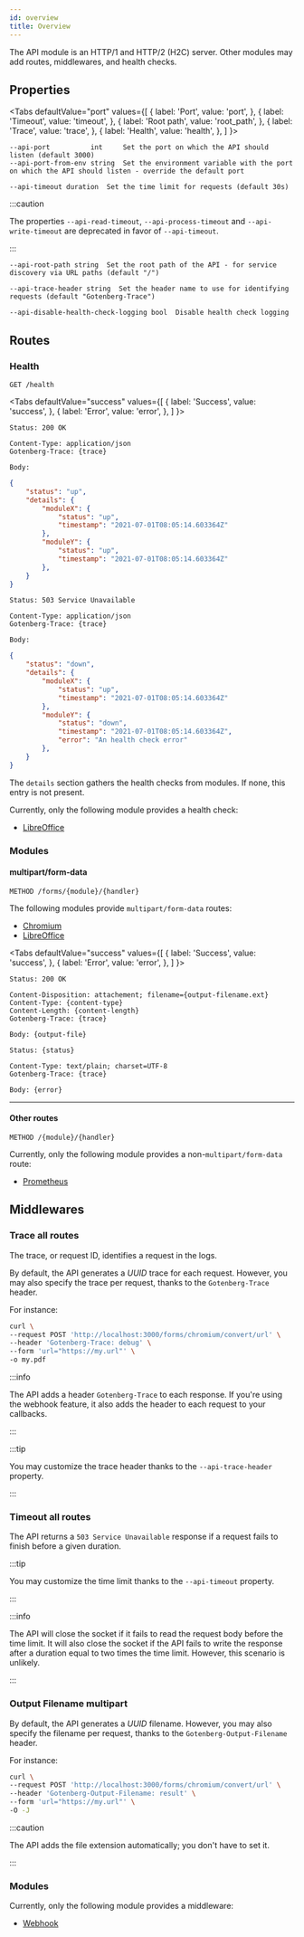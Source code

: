 ```yaml
---
id: overview
title: Overview
---
```



The API module is an HTTP/1 and HTTP/2 (H2C) server. Other modules may add routes, middlewares, and health checks.

## Properties

<Tabs
defaultValue="port"
values={[
{ label: 'Port', value: 'port', },
{ label: 'Timeout', value: 'timeout', },
{ label: 'Root path', value: 'root_path', },
{ label: 'Trace', value: 'trace', },
{ label: 'Health', value: 'health', },
]
}>
<TabItem value="port">

```
--api-port          int     Set the port on which the API should listen (default 3000)
--api-port-from-env string  Set the environment variable with the port on which the API should listen - override the default port
```

</TabItem>
<TabItem value="timeout">

```
--api-timeout duration  Set the time limit for requests (default 30s)
```

:::caution

The properties `--api-read-timeout`, `--api-process-timeout` and `--api-write-timeout` are deprecated in favor of
`--api-timeout`.

:::

</TabItem>
<TabItem value="root_path">

```
--api-root-path string  Set the root path of the API - for service discovery via URL paths (default "/")
```

</TabItem>
<TabItem value="trace">

```
--api-trace-header string  Set the header name to use for identifying requests (default "Gotenberg-Trace")
```

</TabItem>
<TabItem value="health">

```
--api-disable-health-check-logging bool  Disable health check logging
```

</TabItem>
</Tabs>

## Routes

### Health

`GET /health`

<Tabs
defaultValue="success"
values={[
{ label: 'Success', value: 'success', },
{ label: 'Error', value: 'error', },
]
}>
<TabItem value="success">

```
Status: 200 OK

Content-Type: application/json
Gotenberg-Trace: {trace}

Body:
```

```json
{
    "status": "up",
    "details": {
        "moduleX": {
            "status": "up",
            "timestamp": "2021-07-01T08:05:14.603364Z"
        },
        "moduleY": {
            "status": "up",
            "timestamp": "2021-07-01T08:05:14.603364Z"
        },
    }
}
```

</TabItem>
<TabItem value="error">

```
Status: 503 Service Unavailable

Content-Type: application/json
Gotenberg-Trace: {trace}

Body:
```

```json
{
    "status": "down",
    "details": {
        "moduleX": {
            "status": "up",
            "timestamp": "2021-07-01T08:05:14.603364Z"
        },
        "moduleY": {
            "status": "down",
            "timestamp": "2021-07-01T08:05:14.603364Z",
            "error": "An health check error"
        },
    }
}
```

</TabItem>
</Tabs>

The `details` section gathers the health checks from modules. If none, this entry is not present.

Currently, only the following module provides a health check:

* [LibreOffice](libreoffice#health-check)

### Modules

#### multipart/form-data

`METHOD /forms/{module}/{handler}`

The following modules provide `multipart/form-data` routes:

* [Chromium](chromium)
* [LibreOffice](libreoffice)

<Tabs
defaultValue="success"
values={[
{ label: 'Success', value: 'success', },
{ label: 'Error', value: 'error', },
]
}>
<TabItem value="success">

```
Status: 200 OK

Content-Disposition: attachement; filename={output-filename.ext}
Content-Type: {content-type}
Content-Length: {content-length}
Gotenberg-Trace: {trace}

Body: {output-file}
```

</TabItem>
<TabItem value="error">

```
Status: {status}

Content-Type: text/plain; charset=UTF-8
Gotenberg-Trace: {trace}

Body: {error}
```

</TabItem>
</Tabs>

---

#### Other routes

`METHOD /{module}/{handler}`

Currently, only the following module provides a non-`multipart/form-data` route:

* [Prometheus](prometheus)

## Middlewares

### Trace <span class="badge badge--secondary">all routes</span>

The trace, or request ID, identifies a request in the logs.

By default, the API generates a *UUID* trace for each request. However, you may also specify the trace per request,
thanks to the `Gotenberg-Trace` header.

For instance:

```bash {3}
curl \
--request POST 'http://localhost:3000/forms/chromium/convert/url' \
--header 'Gotenberg-Trace: debug' \
--form 'url="https://my.url"' \
-o my.pdf
```

:::info

The API adds a header `Gotenberg-Trace` to each response. If you're using the webhook feature, it also adds the header
to each request to your callbacks.

:::

:::tip

You may customize the trace header thanks to the `--api-trace-header` property.

:::

### Timeout <span class="badge badge--secondary">all routes</span>

The API returns a `503 Service Unavailable` response if a request fails to finish before a given duration.

:::tip

You may customize the time limit thanks to the `--api-timeout` property.

:::

:::info

The API will close the socket if it fails to read the request body before the time limit. It will also close the socket
if the API fails to write the response after a duration equal to two times the time limit. However, this scenario is
unlikely.

:::

### Output Filename <span class="badge badge--secondary">multipart</span>

By default, the API generates a *UUID* filename. However, you may also specify the filename per request, thanks to
the `Gotenberg-Output-Filename` header.

For instance:

```bash {3}
curl \
--request POST 'http://localhost:3000/forms/chromium/convert/url' \
--header 'Gotenberg-Output-Filename: result' \
--form 'url="https://my.url"' \
-O -J
```

:::caution

The API adds the file extension automatically; you don't have to set it.

:::

### Modules

Currently, only the following module provides a middleware:

* [Webhook](webhook)
